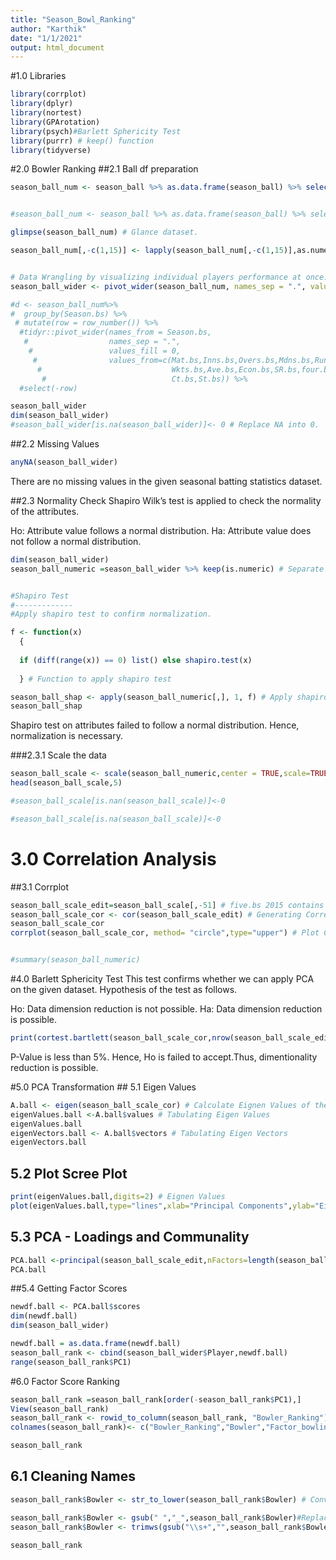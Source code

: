 ---
title: "Season_Bowl_Ranking"
author: "Karthik"
date: "1/1/2021"
output: html_document
---


#1.0 Libraries
```{r}
library(corrplot)
library(dplyr)
library(nortest)
library(GPArotation)
library(psych)#Barlett Sphericity Test
library(purrr) # keep() function
library(tidyverse)

```


#2.0 Bowler Ranking
##2.1 Ball df preparation

```{r}

season_ball_num <- season_ball %>% as.data.frame(season_ball) %>% select("Player","Mat.bs","Inns.bs","Overs.bs","Mdns.bs","Runs.bs","Wkts.bs","Ave.bs","Econ.bs","SR.bs","four.bs","five.bs","Ct.bs","St.bs","Season.bs") %>% filter(Season.bs %in% c("2019","2018","2017","2016","2015"))  # Extract last 5 year season information only.


#season_ball_num <- season_ball %>% as.data.frame(season_ball) %>% select("Player":"Season.bs") %>% filter(Season.bs %in% c("2019","2018","2017","2016","2015","2014","2013","2012","2011","2010"))

glimpse(season_ball_num) # Glance dataset.

season_ball_num[,-c(1,15)] <- lapply(season_ball_num[,-c(1,15)],as.numeric) # Convert variable type into numeric.


# Data Wrangling by visualizing individual players performance at once.
season_ball_wider <- pivot_wider(season_ball_num, names_sep = ".", values_fill = 0, names_from = Season.bs ,values_from =c(Mat.bs,Inns.bs,Overs.bs,Mdns.bs,Runs.bs,Wkts.bs,Ave.bs,Econ.bs,SR.bs,four.bs,five.bs,Ct.bs,St.bs )) 

#d <- season_ball_num%>%
#  group_by(Season.bs) %>%
 # mutate(row = row_number()) %>%
  #tidyr::pivot_wider(names_from = Season.bs, 
   #                  names_sep = ".", 
    #                 values_fill = 0,
     #                values_from=c(Mat.bs,Inns.bs,Overs.bs,Mdns.bs,Runs.bs,
      #                             Wkts.bs,Ave.bs,Econ.bs,SR.bs,four.bs,five.bs,
       #                            Ct.bs,St.bs)) %>%
  #select(-row)

season_ball_wider
dim(season_ball_wider)
#season_ball_wider[is.na(season_ball_wider)]<- 0 # Replace NA into 0.
```

##2.2 Missing Values
```{r}
anyNA(season_ball_wider)

```


There are no missing values in the given seasonal batting statistics dataset.

##2.3 Normality Check
Shapiro Wilk's test is applied to check the normality of the attributes.

Ho: Attribute value follows a normal distribution.
Ha: Attribute value does not follow a normal distribution.

```{r}

dim(season_ball_wider)
season_ball_numeric =season_ball_wider %>% keep(is.numeric) # Separate only Numeric variable(i.e. Except "Player" attribute.)


#Shapiro Test
#-------------
#Apply shapiro test to confirm normalization.

f <- function(x) 
  {
  
  if (diff(range(x)) == 0) list() else shapiro.test(x)
  
  } # Function to apply shapiro test

season_ball_shap <- apply(season_ball_numeric[,], 1, f) # Apply shapiro test.
season_ball_shap

```
Shapiro test on attributes failed to follow a normal distribution. Hence, normalization is necessary.


###2.3.1 Scale the data
```{r}
season_ball_scale <- scale(season_ball_numeric,center = TRUE,scale=TRUE) # Scaling
head(season_ball_scale,5)

#season_ball_scale[is.nan(season_ball_scale)]<-0

#season_ball_scale[is.na(season_ball_scale)]<-0
```

# 3.0 Correlation Analysis
##3.1 Corrplot

```{r}
season_ball_scale_edit=season_ball_scale[,-51] # five.bs 2015 contains zero values. 
season_ball_scale_cor <- cor(season_ball_scale_edit) # Generating Correlation Matrix
season_ball_scale_cor
corrplot(season_ball_scale_cor, method= "circle",type="upper") # Plot Correlation Matrix


#summary(season_ball_numeric)
```

#4.0 Barlett Sphericity Test
This test confirms whether we can apply PCA on the given dataset. Hypothesis of the test as follows.

Ho: Data dimension reduction is not possible.
Ha: Data dimension reduction is possible.

```{r}

print(cortest.bartlett(season_ball_scale_cor,nrow(season_ball_scale_edit))) # Bartlett test to confirm possibility of PCA application on the dataset.
```
P-Value is less than 5%. Hence, Ho is failed to accept.Thus, dimentionality reduction is possible.

#5.0 PCA Transformation
## 5.1 Eigen Values
```{r}
A.ball <- eigen(season_ball_scale_cor) # Calculate Eignen Values of the Correlation Matrix
eigenValues.ball <-A.ball$values # Tabulating Eigen Values 
eigenValues.ball
eigenVectors.ball <- A.ball$vectors # Tabulating Eigen Vectors
eigenVectors.ball

```

## 5.2 Plot Scree Plot
```{r}
print(eigenValues.ball,digits=2) # Eignen Values
plot(eigenValues.ball,type="lines",xlab="Principal Components",ylab="Eigen Values")# Plot Eignen Values
```
## 5.3  PCA - Loadings and Communality

```{r}
PCA.ball <-principal(season_ball_scale_edit,nFactors=length(season_ball_scale_edit),rotate="varimax") #Apply PCA with all variables
PCA.ball

```

##5.4  Getting Factor Scores

```{r}
newdf.ball <- PCA.ball$scores
dim(newdf.ball)
dim(season_ball_wider)

newdf.ball = as.data.frame(newdf.ball)
season_ball_rank <- cbind(season_ball_wider$Player,newdf.ball)
range(season_ball_rank$PC1)

```

#6.0 Factor Score Ranking
```{r}
season_ball_rank =season_ball_rank[order(-season_ball_rank$PC1),]
View(season_ball_rank)
season_ball_rank <- rowid_to_column(season_ball_rank, "Bowler_Ranking")
colnames(season_ball_rank)<- c("Bowler_Ranking","Bowler","Factor_bowling_score")

season_ball_rank
```


## 6.1 Cleaning Names
```{r}

season_ball_rank$Bowler <- str_to_lower(season_ball_rank$Bowler) # Converting Player Names into lowercase.

season_ball_rank$Bowler <- gsub(" ","_",season_ball_rank$Bowler)#Replace single space into "_"
season_ball_rank$Bowler <- trimws(gsub("\\s+","",season_ball_rank$Bowler))#Replace double space into none.

season_ball_rank
```






